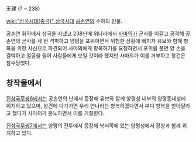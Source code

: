 王建
(? ~ 238)

[[wiki:"삼국시대(중국)" 삼국시대]] [[공손연]]의 수하의 인물.

공손연 휘하에서 상국을 지냈고 238년에 위나라에서 [[사마의]]가 군사를 이끌고 공격해 공손연의 군사를 세 번 격파하고 양평을 포위하면서 위험한 상황에 빠지자 유보와 함께 항복을 위한 사신으로 파견되어 사마의에게 항복하기를 요청하면서 포위를 풀면 양 손을 결박하고 얼굴을 들어 사람들에게 보일 것이라 했지만 사마의가 이를 거부하고 왕건은 참수당했다.

== 창작물에서 ==
[[진삼국무쌍6]]에서는 공손연의 난에서 등장해 유보와 함께 양평성 내부의 양평동내성에 위치하고 있으며, 왕건에 다가가면 우리 연나라는 항복하겠다면서 부디 항복을 받아달라고 했다가 사마의가 분노하면서 이를 거절한다.

[[진삼국무쌍7]]에서는 양평의 전투에서 등장해 북서쪽에 있는 양평성에서 장창과 함께 위치하고 있다.
